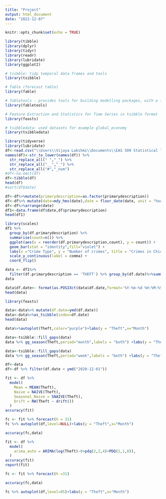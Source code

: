 ---
title: "Project"
output: html_document
date: "2022-12-07"
---

```{r setup, include=FALSE}
knitr::opts_chunk$set(echo = TRUE)
```

```{r}
library(tibble)
library(dplyr)
library(tidyr)
library(readr)
library(lubridate)
library(ggplot2)

# tsibble: tidy temporal data frames and tools
library(tsibble)

# fable (forecast table)
library(fable)

# fabletools - provides tools for building modelling packages, with a focus on time series forecasting
library(fabletools)

# Feature Extraction and Statistics for Time Series in tsibble format
library(feasts)

# tsibbledata: used datasets for example global_economy
library(tsibbledata)
```


```{r}
library(tidyverse)
library(lubridate)
df<-read.csv("\\Users\\Vijaya Lakshmi\\Documents\\EAS 509 Statistical learning ll\\Project\\Crimes_-_One_year_prior_to_present.csv")
names(df)<-str_to_lower(names(df)) %>%
  str_replace_all(" ","_") %>%
  str_replace_all("__","_") %>%
  str_replace_all("#","_num")
#df<-na.omit(df)
df<-tibble(df)
head(df)
#sort(df$date)
```

```{r}
df<-df%>%mutate(primarydescription=as.factor(primarydescription))
df<-df%>% mutate(date=mdy_hms(date),date = floor_date(date, unit = "hours"))
df<-df%>%arrange(date)
df1<-data.frame(df$date,df$primarydescription)
head(df1)
```

```{r}
library(scales)
df1 %>% 
  group_by(df.primarydescription) %>%
  summarise(count=n()) %>%
  ggplot(aes(x = reorder(df.primarydescription,count), y = count)) +
  geom_bar(stat = "identity",fill="violet") +
  labs(x ="Crime Type", y = "Number of crimes", title = "Crimes in Chicago") + 
  scale_y_continuous(label = comma) +
  coord_flip()
```

```{r}
data <- df1%>% 
  filter(df.primarydescription == 'THEFT') %>% group_by(df.date)%>%summarise(Theft = n())
data
```

```{r}
data$df.date<- format(as.POSIXct(data$df.date,format='%Y-%m-%d %H:%M:%S'),format='%Y-%m-%d')
head(data)
```

```{r}
library(feasts)

data<-data%>% mutate(df.date=ymd(df.date))
data<-data%>%as_tsibble(index=df.date)
head(data)
```

```{r}
data%>%autoplot(Theft,color="purple")+labs(y = "Theft",x="Month")
```

```{r}
data<-tsibble::fill_gaps(data)
data %>% gg_season(Theft,period="month",labels = "both") +labs(y = "Theft",x="week", title = "Seasonal plot: Theft")
```


```{r}
data<-tsibble::fill_gaps(data)
data %>% gg_season(Theft,period="week",labels = "both") +labs(y = "Theft",x="day", title = "Seasonal plot: Theft")
```

```{r}
df<-data
df<-df %>% filter(df.date < ymd("2020-12-01"))
```


```{r}
fit <- df %>%
  model(
    Mean = MEAN(Theft),
    Naive = NAIVE(Theft),
    Seasonal_Naive = SNAIVE(Theft),
    Drift = RW(Theft ~ drift())
  )
accuracy(fit)
```

```{r}
fc <- fit %>% forecast(h = 31)
fc %>% autoplot(df,level=NULL)+labs(y = "Theft",x="Month")
```

```{r}
accuracy(fc,data)
```

```{r}
fit <- df %>%
  model(
    arima_auto = ARIMA(log(Theft)~0+pdq(2,2,4)+PDQ(1,1,0)),
  )
accuracy(fit)
report(fit)

fc <- fit %>% forecast(h =31)
```

```{r}
accuracy(fc,data)
```

```{r}
fc %>% autoplot(df,level=95)+labs(y = "Theft",x="Month")
```



